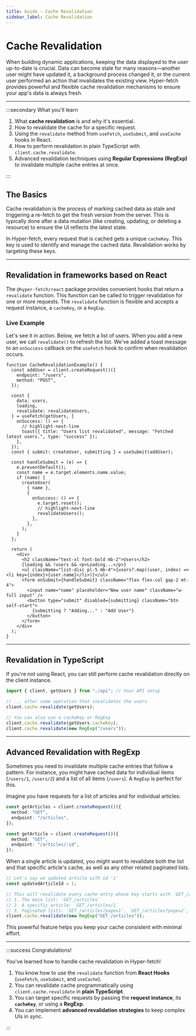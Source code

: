 ```yaml
---
title: Guide - Cache Revalidation
sidebar_label: Cache Revalidation
---
```


# Cache Revalidation

When building dynamic applications, keeping the data displayed to the user up-to-date is crucial. Data can become stale
for many reasons—another user might have updated it, a background process changed it, or the current user performed an
action that invalidates the existing view. Hyper-fetch provides powerful and flexible cache revalidation mechanisms to
ensure your app's data is always fresh.

---

:::secondary What you'll learn

1.  What **cache revalidation** is and why it's essential.
2.  How to revalidate the cache for a specific request.
3.  Using the `revalidate` method from `useFetch`, `useSubmit`, and `useCache` hooks in React.
4.  How to perform revalidation in plain TypeScript with `client.cache.revalidate`.
5.  Advanced revalidation techniques using **Regular Expressions (RegExp)** to invalidate multiple cache entries at
    once.

:::

## The Basics

Cache revalidation is the process of marking cached data as stale and triggering a re-fetch to get the fresh version
from the server. This is typically done after a data mutation (like creating, updating, or deleting a resource) to
ensure the UI reflects the latest state.

In Hyper-fetch, every request that is cached gets a unique `cacheKey`. This key is used to identify and manage the
cached data. Revalidation works by targeting these keys.

---

## Revalidation in frameworks based on React

The `@hyper-fetch/react` package provides convenient hooks that return a `revalidate` function. This function can be
called to trigger revalidation for one or more requests. The `revalidate` function is flexible and accepts a request
instance, a `cacheKey`, or a `RegExp`.

### Live Example

Let's see it in action. Below, we fetch a list of users. When you add a new user, we call `revalidate()` to refresh the
list. We've added a toast message to an `onSuccess` callback on the `useFetch` hook to confirm when revalidation occurs.

```tsx live
function CacheRevalidationExample() {
  const addUser = client.createRequest()({
    endpoint: "/users",
    method: "POST",
  });

  const {
    data: users,
    loading,
    revalidate: revalidateUsers,
  } = useFetch(getUsers, {
    onSuccess: () => {
      // highlight-next-line
      toast({ title: "Users list revalidated", message: "Fetched latest users.", type: "success" });
    },
  });
  const { submit: createUser, submitting } = useSubmit(addUser);

  const handleSubmit = (e) => {
    e.preventDefault();
    const name = e.target.elements.name.value;
    if (name) {
      createUser(
        { name },
        {
          onSuccess: () => {
            e.target.reset();
            // highlight-next-line
            revalidateUsers();
          },
        },
      );
    }
  };

  return (
    <div>
      <h2 className="text-xl font-bold mb-2">Users</h2>
      {loading && !users && <p>Loading...</p>}
      <ul className="list-disc pl-5 mb-4">{users?.map((user, index) => <li key={index}>{user.name}</li>)}</ul>
      <form onSubmit={handleSubmit} className="flex flex-col gap-2 mt-4">
        <input name="name" placeholder="New user name" className="w-full input" />
        <button type="submit" disabled={submitting} className="btn self-start">
          {submitting ? "Adding..." : "Add User"}
        </button>
      </form>
    </div>
  );
}
```

---

## Revalidation in TypeScript

If you're not using React, you can still perform cache revalidation directly on the client instance.

```ts
import { client, getUsers } from "./api"; // Your API setup

// ... after some operation that invalidates the users
client.cache.revalidate(getUsers);

// You can also use a cacheKey or RegExp
client.cache.revalidate(getUsers.cacheKey);
client.cache.revalidate(new RegExp("/users"));
```

---

## Advanced Revalidation with RegExp

Sometimes you need to invalidate multiple cache entries that follow a pattern. For instance, you might have cached data
for individual items (`/users/1`, `/users/2`) and a list of all items (`/users`). A `RegExp` is perfect for this.

Imagine you have requests for a list of articles and for individual articles:

```ts
const getArticles = client.createRequest()({
  method: "GET",
  endpoint: "/articles",
});

const getArticle = client.createRequest()({
  method: "GET",
  endpoint: "/articles/:id",
});
```

When a single article is updated, you might want to revalidate both the list and that specific article's cache, as well
as any other related paginated lists.

```ts
// Let's say we updated article with id '1'
const updatedArticleId = 1;

// This will revalidate every cache entry whose key starts with `GET_/articles`
// 1. The main list: `GET_/articles`
// 2. A specific article: `GET_/articles/1`
// 3. Paginated lists: `GET_/articles?page=1`, `GET_/articles?page=2`, etc.
client.cache.revalidate(new RegExp("GET_/articles"));
```

This powerful feature helps you keep your cache consistent with minimal effort.

---

:::success Congratulations!

You've learned how to handle cache revalidation in Hyper-fetch!

1.  You know how to use the `revalidate` function from **React Hooks** (`useFetch`, `useSubmit`, and `useCache`).
2.  You can revalidate cache programmatically using `client.cache.revalidate` in **plain TypeScript**.
3.  You can target specific requests by passing the **request instance**, its **`cacheKey`**, or using a **RegExp**.
4.  You can implement **advanced revalidation strategies** to keep complex UIs in sync.

:::
